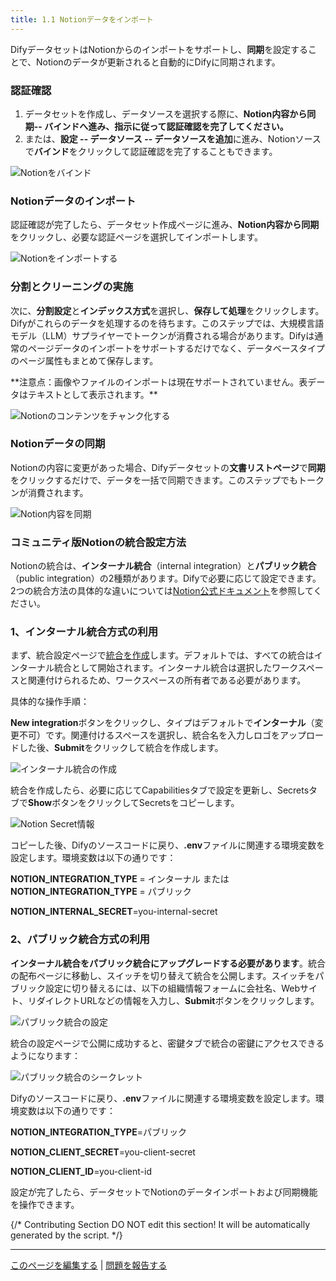 ```yaml
---
title: 1.1 Notionデータをインポート
---
```


DifyデータセットはNotionからのインポートをサポートし、**同期**を設定することで、Notionのデータが更新されると自動的にDifyに同期されます。

### 認証確認

1. データセットを作成し、データソースを選択する際に、**Notion内容から同期-- バインドへ進み、指示に従って認証確認を完了してください。**
2. または、**設定 -- データソース -- データソースを追加**に進み、Notionソースで**バインド**をクリックして認証確認を完了することもできます。

<img
  src="https://assets-docs.dify.ai/2024/12/f1d5bcdcfbd57407e0bce1597df4daad.png"
  className="mx-auto"
  alt="Notionをバインド"
/>

### Notionデータのインポート

認証確認が完了したら、データセット作成ページに進み、**Notion内容から同期**をクリックし、必要な認証ページを選択してインポートします。

<img
  src="https://assets-docs.dify.ai/2024/12/863f1cd15318b146a556c34e93c5df2c.png"
  className="mx-auto"
  alt="Notionをインポートする"
/>

### 分割とクリーニングの実施

次に、**分割設定**と**インデックス方式**を選択し、**保存して処理**をクリックします。Difyがこれらのデータを処理するのを待ちます。このステップでは、大規模言語モデル（LLM）サプライヤーでトークンが消費される場合があります。Difyは通常のページデータのインポートをサポートするだけでなく、データベースタイプのページ属性もまとめて保存します。

<Info>
**注意点：画像やファイルのインポートは現在サポートされていません。表データはテキストとして表示されます。**
</Info>

<img
  src="https://assets-docs.dify.ai/2024/12/ab1b1aa690adad153cac0a321b6b7585.png"
  className="mx-auto"
  alt="Notionのコンテンツをチャンク化する"
/>

### Notionデータの同期

Notionの内容に変更があった場合、Difyデータセットの**文書リストページ**で**同期**をクリックするだけで、データを一括で同期できます。このステップでもトークンが消費されます。

<img
  src="https://assets-docs.dify.ai/2024/12/af7cabd98c3aac392819d9041cc408de.png"
  className="mx-auto"
  alt="Notion内容を同期"
/>

### コミュニティ版Notionの統合設定方法

Notionの統合は、**インターナル統合**（internal integration）と**パブリック統合**（public integration）の2種類があります。Difyで必要に応じて設定できます。2つの統合方法の具体的な違いについては[Notion公式ドキュメント](https://developers.notion.com/docs/authorization)を参照してください。

### 1、**インターナル統合方式の利用**

まず、統合設定ページで[統合を作成](https://www.notion.so/my-integrations)します。デフォルトでは、すべての統合はインターナル統合として開始されます。インターナル統合は選択したワークスペースと関連付けられるため、ワークスペースの所有者である必要があります。

具体的な操作手順：

**New integration**ボタンをクリックし、タイプはデフォルトで**インターナル**（変更不可）です。関連付けるスペースを選択し、統合名を入力しロゴをアップロードした後、**Submit**をクリックして統合を作成します。

<img
  src="https://assets-docs.dify.ai/2024/12/f1d5bcdcfbd57407e0bce1597df4daad.png"
  className="mx-auto"
  alt="インターナル統合の作成"
/>

統合を作成したら、必要に応じてCapabilitiesタブで設定を更新し、Secretsタブで**Show**ボタンをクリックしてSecretsをコピーします。

<img
  src="https://assets-docs.dify.ai/2024/12/863f1cd15318b146a556c34e93c5df2c.png"
  className="mx-auto"
  alt="Notion Secret情報"
/>

コピーした後、Difyのソースコードに戻り、**.env**ファイルに関連する環境変数を設定します。環境変数は以下の通りです：

**NOTION_INTEGRATION_TYPE** = インターナル または **NOTION_INTEGRATION_TYPE** = パブリック

**NOTION_INTERNAL_SECRET**=you-internal-secret

### 2、**パブリック統合方式の利用**

**インターナル統合をパブリック統合にアップグレードする必要があります**。統合の配布ページに移動し、スイッチを切り替えて統合を公開します。スイッチをパブリック設定に切り替えるには、以下の組織情報フォームに会社名、Webサイト、リダイレクトURLなどの情報を入力し、**Submit**ボタンをクリックします。

<img
  src="https://assets-docs.dify.ai/2024/12/ab1b1aa690adad153cac0a321b6b7585.png"
  className="mx-auto"
  alt="パブリック統合の設定"
/>

統合の設定ページで公開に成功すると、密鍵タブで統合の密鍵にアクセスできるようになります：

<img
  src="https://assets-docs.dify.ai/2024/12/af7cabd98c3aac392819d9041cc408de.png"
  className="mx-auto"
  alt="パブリック統合のシークレット"
/>

Difyのソースコードに戻り、**.env**ファイルに関連する環境変数を設定します。環境変数は以下の通りです：

**NOTION_INTEGRATION_TYPE**=パブリック

**NOTION_CLIENT_SECRET**=you-client-secret

**NOTION_CLIENT_ID**=you-client-id

設定が完了したら、データセットでNotionのデータインポートおよび同期機能を操作できます。

{/*
Contributing Section
DO NOT edit this section!
It will be automatically generated by the script.
*/}

---

[このページを編集する](https://github.com/langgenius/dify-docs/edit/main/ja-jp/documentation/pages/knowledge/create-knowledge/import-text-data/sync-from-notion.mdx) | [問題を報告する](https://github.com/langgenius/dify-docs/issues/new?template=docs.yml)

